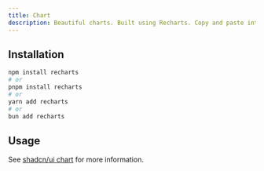 ```yaml
---
title: Chart
description: Beautiful charts. Built using Recharts. Copy and paste into your apps.
---
```


<ComponentPreview name='chart/chart' />

## Installation

```bash
npm install recharts
# or
pnpm install recharts
# or
yarn add recharts
# or
bun add recharts
```

## Usage

See [shadcn/ui chart](https://ui.shadcn.com/docs/components/chart) for more information.
